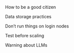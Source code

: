 How to be a good citizen

Data storage practices

Don't run things on login nodes

Test before scaling

Warning about LLMs